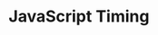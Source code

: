 ---
id: "web_mc_medium_019"
questionType: "MULTIPLE_CHOICE"
title: "JavaScript Timing"
description: "Which method executes a function after a specified delay?"
difficulty: "MEDIUM"
category: "Web Development"
options:
  - "setInterval()"
  - "setTimeout()"
  - "delay()"
  - "wait()"
correctAnswer: 1
---